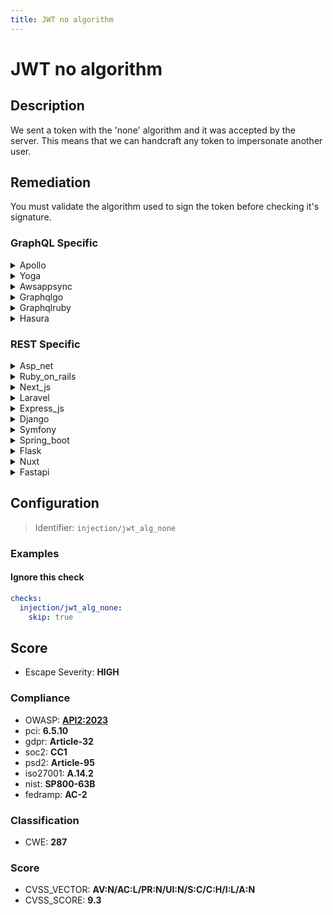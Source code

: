 ```yaml
---
title: JWT no algorithm
---
```


# JWT no algorithm

## Description

We sent a token with the 'none' algorithm and it was accepted by the server.
This means that we can handcraft any token to impersonate another user.


## Remediation

You must validate the algorithm used to sign the token before checking it's signature.



### GraphQL Specific

<details>
    <summary>Apollo</summary>

Ensure that the Apollo server implementation validates the JWT with a secure, specified algorithm. Do not allow the 'none' algorithm, and always define the algorithm in the server configuration to prevent attackers from exploiting default or unspecified settings. Use libraries that enforce algorithm specification and do not default to 'none'.

</details>

<details>
    <summary>Yoga</summary>

Ensure that the Yoga framework engine is configured to reject JWTs with 'none' as the algorithm. Explicitly specify the algorithm expected in the JWT configuration and use a library that does not allow 'none' as a valid algorithm. Additionally, implement proper error handling to reject any JWT that does not meet the security requirements.

</details>

<details>
    <summary>Awsappsync</summary>

Ensure that the JWT tokens used in AWS AppSync are configured to use a secure and explicit algorithm for signature verification. Avoid using the 'none' algorithm, and instead specify a robust algorithm like HS256 or RS256 in the token's header. Update the authentication logic to reject tokens with 'alg' set to 'none' and validate the algorithm used in the token against a whitelist of secure algorithms.

</details>

<details>
    <summary>Graphqlgo</summary>

Ensure that the JWT implementation in the GraphQL Go framework engine explicitly specifies and validates the algorithm used for token signing. Do not allow the 'none' algorithm, and reject any tokens that do not have a matching algorithm specified in the header. Configure the JWT middleware to require a secure, standard algorithm such as HS256, RS256, or ES256, and validate the JWT signature accordingly.

</details>

<details>
    <summary>Graphqlruby</summary>

Ensure that the JWT implementation in the GraphQL Ruby framework is configured to use a secure and explicit algorithm for token encoding and validation. Avoid using the 'none' algorithm, and instead specify a robust algorithm like 'HS256' or 'RS256'. Validate the 'alg' header of the JWT to prevent algorithm manipulation attacks. Additionally, consider using a library that adheres to the latest security standards for JWT handling.

</details>

<details>
    <summary>Hasura</summary>

Ensure that the Hasura engine is configured to reject JWTs with 'none' as the algorithm. Specify the allowed algorithms explicitly in the JWT configuration and use a library that supports algorithm whitelisting to prevent unauthorized access.

</details>


### REST Specific

<details>
    <summary>Asp_net</summary>

Ensure that the JWT authentication handler in the ASP.NET application is configured to reject tokens with the 'none' algorithm. Implement strict checks to only accept tokens signed with secure and explicit algorithms that the server expects. Update the token validation parameters to specify the allowed algorithms and reject any JWT without a proper signature.

</details>

<details>
    <summary>Ruby_on_rails</summary>

In Ruby on Rails, ensure that JWT tokens are validated with a secure algorithm by explicitly specifying the algorithm in the decode method. Use a library like 'ruby-jwt' and configure it to reject 'none' as a valid algorithm. For example, use `JWT.decode(token, secret_key, true, { algorithm: 'HS256' })` to specify HMAC SHA-256 as the algorithm and prevent accepting tokens with 'none' algorithm.

</details>

<details>
    <summary>Next_js</summary>

Ensure that the JWT implementation in the Next.js application does not accept 'none' as a valid algorithm. Configure the JWT library to require a secure and explicit algorithm, such as HS256 or RS256, for token verification. Additionally, implement checks to reject any tokens that specify 'alg': 'none' in their headers to prevent unauthorized access.

</details>

<details>
    <summary>Laravel</summary>

Ensure that the JWT package in use within the Laravel application is configured to reject tokens with the 'none' algorithm. Set a default algorithm in the configuration and validate the 'alg' header of the JWT to match the expected algorithm. Additionally, implement strict checks to ensure that the token's signature is verified against the server's secret or public key. Update the JWT middleware to enforce these security measures and prevent unauthorized token usage.

</details>

<details>
    <summary>Express_js</summary>

Ensure that the JWT verification in Express.js strictly enforces a secure, non-'none' algorithm. Update the JWT verification middleware to reject tokens with 'none' as the algorithm and specify the accepted algorithms explicitly.

</details>

<details>
    <summary>Django</summary>

Ensure that the JWT library in Django is configured to reject tokens with 'none' as the algorithm. Explicitly specify the allowed algorithms in the JWT_AUTH settings and validate the JWT signature with a secure algorithm like HS256 or RS256. Update the authentication code to verify the algorithm used in the token matches the expected one.

</details>

<details>
    <summary>Symfony</summary>

In the Symfony framework, ensure that the JWT library or bundle in use is configured to reject tokens with the 'none' algorithm. Set a strict policy to only accept tokens signed with secure and explicit algorithms, such as HS256 or RS256. Update the security settings to enforce this policy and add checks to reject any tokens that do not meet the required criteria. Additionally, implement robust logging and monitoring to detect and alert on any attempts to use tokens with the 'none' algorithm.

</details>

<details>
    <summary>Spring_boot</summary>

Ensure that the JWT parser in the Spring Boot application is configured to reject tokens with the 'none' algorithm. Set the expected signing algorithm explicitly and validate the JWT signature with a proper key. Update the security configuration to use a strong, standard algorithm like HS256, RS256, or ES256 for token verification. Additionally, implement checks to ensure that the 'alg' header in the JWT matches the expected algorithm.

</details>

<details>
    <summary>Flask</summary>

Ensure the JWT library in Flask is configured to reject tokens with the 'none' algorithm. Set the 'algorithms' argument in the decode function to only accept secure and appropriate algorithms, such as HS256 or RS256. Additionally, implement checks to verify the integrity of the token's header before processing it.

</details>

<details>
    <summary>Nuxt</summary>

Ensure the server validates the JWT with a secure and specified algorithm, rejecting any tokens with 'none' as the algorithm. Update the Nuxt.js application's authentication middleware to only accept tokens signed with robust algorithms like HS256 or RS256.

</details>

<details>
    <summary>Fastapi</summary>

Ensure that the FastAPI application is configured to reject JWT tokens with the 'none' algorithm. Implement checks to validate the algorithm used in the JWT header, and only accept tokens signed with secure and expected algorithms. Update the JWT authentication dependency to explicitly specify the allowed algorithms and to disallow the 'none' option. Additionally, consider using a robust library like PyJWT with a clear specification of the signing algorithm, and always keep the library up to date to incorporate any security fixes.

</details>

## Configuration

> Identifier: `injection/jwt_alg_none`



### Examples



#### Ignore this check

```yaml
checks:
  injection/jwt_alg_none:
    skip: true
```




## Score

- Escape Severity: **<span className="high-severity">HIGH</span>**

### Compliance

- OWASP: **[API2:2023](https://github.com/OWASP/API-Security/blob/master/editions/2023/en/0xa2-broken-authentication.md)**
- pci: **6.5.10**
- gdpr: **Article-32**
- soc2: **CC1**
- psd2: **Article-95**
- iso27001: **A.14.2**
- nist: **SP800-63B**
- fedramp: **AC-2**

### Classification

- CWE: **287**




### Score

- CVSS_VECTOR: **AV:N/AC:L/PR:N/UI:N/S:C/C:H/I:L/A:N**
- CVSS_SCORE: **9.3**

